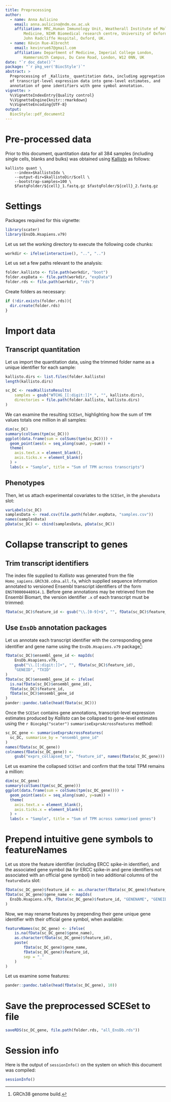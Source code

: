```yaml
---
title: Preprocessing
author:
  - name: Anna Aulicino
    email: anna.aulicino@ndm.ox.ac.uk
    affiliation: MRC,Human Immunology Unit, Weatherall Institute of Molecular
        Medicine, NIHR Biomedical research centre, University of Oxford,
        John Radcliffe Hospital, Oxford, UK.
  - name: Kévin Rue-Albrecht
    email: kevinrue67@gmail.com
    affiliation: Department of Medicine, Imperial College London,
        Hammersmith Campus, Du Cane Road, London, W12 0NN, UK
date: "`r doc_date()`"
package: "`r pkg_ver('BiocStyle')`"
abstract: >
  Preprocessing of _Kallisto_ quantitation data, including aggregation
  of transcript-level expression data into gene-level estimates, and
  annotation of gene identifiers with gene symbol annotation.
vignette: >
  %\VignetteIndexEntry{Quality control}
  %\VignetteEngine{knitr::rmarkdown}
  %\VignetteEncoding{UTF-8}
output: 
  BiocStyle::pdf_document2
---
```


# Pre-processed data

Prior to this document, quantitation data for all 384 samples
(including single cells, blanks and bulks) was obtained using
[Kallisto](https://pachterlab.github.io/kallisto/) as follows:

```
kallisto quant \
    --index=$kallistoIdx \
    --output-dir=$kallistoDir/$cell \
    --bootstrap-samples=100 \
    $fastqFolder/${cell}_1.fastq.gz $fastqFolder/${cell}_2.fastq.gz
```

# Settings

Packages required for this vignette:

```r
library(scater)
library(EnsDb.Hsapiens.v79)
```

Let us set the working directory to execute the following code chunks:

```r
workdir <- ifelse(interactive(), "..", "..")
```

Let us set a few paths relevant to the analysis:

```r
folder.kallisto <- file.path(workdir, "boot")
folder.expData <- file.path(workdir, "expData")
folder.rds <- file.path(workdir, "rds")
```

Create folders as necessary:

```r
if (!dir.exists(folder.rds)){
  dir.create(folder.rds)
}
```

# Import data

## Transcript quantitation

Let us import the quantitation data, using the trimmed folder name
as a unique identifier for each sample:

```r
kallisto.dirs <- list.files(folder.kallisto)
length(kallisto.dirs)
```

```r
sc_DC <- readKallistoResults(
    samples = gsub("WTCHG_[[:digit:]]*_", "", kallisto.dirs),
    directories = file.path(folder.kallisto, kallisto.dirs)
)
```

We can examine the resulting `SCESet`, highlighting how the sum of `TPM` values
totals one million in all samples:

\bioccomment{
The total count varies around one million by half a unit, certainly due to
rounding of values during the quantitation procedure.
}

```r
dim(sc_DC)
summary(colSums(tpm(sc_DC)))
ggplot(data.frame(sum = colSums(tpm(sc_DC)))) +
  geom_point(aes(x = seq_along(sum), y=sum)) +
  theme(
    axis.text.x = element_blank(),
    axis.ticks.x = element_blank()
  ) +
  labs(x = "Sample", title = "Sum of TPM across transcripts")
```

## Phenotypes

Then, let us attach experimental covariates to the `SCESet`, in the `phenoData`
slot:

```r
varLabels(sc_DC)
samplesData <- read.csv(file.path(folder.expData, "samples.csv"))
names(samplesData)
pData(sc_DC) <- cbind(samplesData, pData(sc_DC))
```

# Collapse transcript to genes

## Trim transcript identifiers

The index file supplied to _Kallisto_ was generated from the file
`Homo_sapiens.GRCh38.cdna.all.fa`, which supplied sequence information
annotated to versioned Ensembl transcript identifiers of the form
`ENST00000448914.1`.
Before gene annotations may be retrieved from the Ensembl Biomart, the
version identifier `.x` of each transcript must be trimmed:

```r
fData(sc_DC)$feature_id <- gsub("\\.[0-9]+$", "", fData(sc_DC)$feature_id)
```

## Use `EnsDb` annotation packages

Let us annotate each transcript identifier with the corresponding
gene identifier and gene name using the `EnsDb.Hsapiens.v79` package[^1]:

[^1]: GRCh38 genome build.

```r
fData(sc_DC)$ensembl_gene_id <- mapIds(
    EnsDb.Hsapiens.v79,
    gsub("\\.[[:digit:]]+", "", fData(sc_DC)$feature_id),
    "GENEID", "TXID"
)
fData(sc_DC)$ensembl_gene_id <- ifelse(
  is.na(fData(sc_DC)$ensembl_gene_id),
  fData(sc_DC)$feature_id,
  fData(sc_DC)$ensembl_gene_id
)
pander::pandoc.table(head(fData(sc_DC)))
```

Once the `SCESet` contains gene annotations, transcript-level expression
estimates produced by _Kallisto_ can be collapsed to gene-level estimates
using the `r Biocpkg("scater")` `summariseExprsAcrossFeatures` method:

```r
sc_DC_gene <- summariseExprsAcrossFeatures(
  sc_DC, summarise_by = "ensembl_gene_id"
)
names(fData(sc_DC_gene))
colnames(fData(sc_DC_gene)) <-
    gsub("exprs_collapsed_to", "feature_id", names(fData(sc_DC_gene)))
```

Let us examine the collapsed `SCESet` and confirm that the total TPM remains
a million:

```r
dim(sc_DC_gene)
summary(colSums(tpm(sc_DC_gene)))
ggplot(data.frame(sum = colSums(tpm(sc_DC_gene)))) +
  geom_point(aes(x = seq_along(sum), y=sum)) +
  theme(
    axis.text.x = element_blank(),
    axis.ticks.x = element_blank()
  ) +
  labs(x = "Sample", title = "Sum of TPM across summarised genes")
```

# Prepend intuitive gene symbols to featureNames

Let us store the feature identifier (including ERCC spike-in identifier),
and the associated gene symbol (`NA` for ERCC spike-in and gene identifiers
not associated with an official gene symbol) in two additional columns of the
`featureData` slot:

```r
fData(sc_DC_gene)$feature_id <- as.character(fData(sc_DC_gene)$feature_id)
fData(sc_DC_gene)$gene_name <- mapIds(
  EnsDb.Hsapiens.v79, fData(sc_DC_gene)$feature_id, "GENENAME", "GENEID"
)
```

Now, we may rename features by prepending their gene unique gene identifier
with their official gene symbol, when available:

```r
featureNames(sc_DC_gene) <- ifelse(
    is.na(fData(sc_DC_gene)$gene_name),
    as.character(fData(sc_DC_gene)$feature_id),
    paste(
        fData(sc_DC_gene)$gene_name,
        fData(sc_DC_gene)$feature_id,
        sep = "_"
    )
)
```

Let us examine some features:

```r
pander::pandoc.table(head(fData(sc_DC_gene), 10))
```

# Save the preprocessed SCESet to file

```r
saveRDS(sc_DC_gene, file.path(folder.rds, "all_EnsDb.rds"))
```

# Session info

Here is the output of `sessionInfo()` on the system on which this
document was compiled:

```r
sessionInfo()
```


[R]: http://r-project.org
[RStudio]: http://www.rstudio.com/
